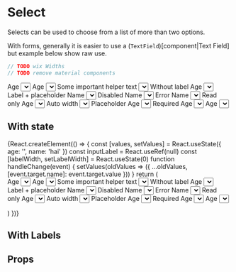 
<Meta title="components|Select" component={Select} />

# Select

Selects can be used to choose from a list of more than two options.

With forms, generally it is easier to use a (`TextField`)[component|Text Field]
but example below show raw use.

```js
// TODO wix Widths
// TODO remove material components
```

<Preview>
  <Story name="default">
    <FormControl m={2} width={200}>
      <InputLabel htmlFor="age-simple">Age</InputLabel>
      <Select
        onChange={action('change')}
        inputProps={{ name: 'age', id: 'age-simple' }}
      >
        <MenuItem value={10}>Ten</MenuItem>
        <MenuItem value={20}>Twenty</MenuItem>
        <MenuItem value={30}>Thirty</MenuItem>
      </Select>
    </FormControl>
  </Story>
  <Story name="with helper">
    <FormControl m={2}>
      <InputLabel htmlFor="age-helper">Age</InputLabel>
      <Select
        onChange={action('change')}
        input={<Input name="age" id="age-helper" />}
      >
        <MenuItem value="">
          <em>None</em>
        </MenuItem>
        <MenuItem value={10}>Ten</MenuItem>
        <MenuItem value={20}>Twenty</MenuItem>
        <MenuItem value={30}>Thirty</MenuItem>
      </Select>
      <FormHelperText>Some important helper text</FormHelperText>
    </FormControl>
  </Story>
  <Story name="without label">
    <FormControl m={2}>
      <Select onChange={action('change')} displayEmpty name="age">
        <MenuItem value="">
          <em>None</em>
        </MenuItem>
        <MenuItem value={10}>Ten</MenuItem>
        <MenuItem value={20}>Twenty</MenuItem>
        <MenuItem value={30}>Thirty</MenuItem>
      </Select>
      <FormHelperText>Without label</FormHelperText>
    </FormControl>
  </Story>
  <Story name="label+placeholder">
    <FormControl m={2}>
      <InputLabel shrink htmlFor="age-label-placeholder">
        Age
      </InputLabel>
      <Select
        onChange={action('change')}
        input={<Input name="age" id="age-label-placeholder" />}
        displayEmpty
        name="age"
      >
        <MenuItem value="">
          <em>None</em>
        </MenuItem>
        <MenuItem value={10}>Ten</MenuItem>
        <MenuItem value={20}>Twenty</MenuItem>
        <MenuItem value={30}>Thirty</MenuItem>
      </Select>
      <FormHelperText>Label + placeholder</FormHelperText>
    </FormControl>
  </Story>
  <Story name="disabled">
    <FormControl m={2} disabled>
      <InputLabel htmlFor="name-disabled">Name</InputLabel>
      <Select
        onChange={action('change')}
        input={<Input name="name" id="name-disabled" />}
      >
        <MenuItem value="">
          <em>None</em>
        </MenuItem>
        <MenuItem value="hai">Hai</MenuItem>
        <MenuItem value="olivier">Olivier</MenuItem>
        <MenuItem value="kevin">Kevin</MenuItem>
      </Select>
      <FormHelperText>Disabled</FormHelperText>
    </FormControl>
  </Story>
  <Story name="error">
    <FormControl m={2} error>
      <InputLabel htmlFor="name-error">Name</InputLabel>
      <Select
        onChange={action('change')}
        name="name"
        renderValue={value => `⚠️ - ${value}`}
        input={<Input id="name-error" />}
      >
        <MenuItem value="">
          <em>None</em>
        </MenuItem>
        <MenuItem value="hai">Hai</MenuItem>
        <MenuItem value="olivier">Olivier</MenuItem>
        <MenuItem value="kevin">Kevin</MenuItem>
      </Select>
      <FormHelperText>Error</FormHelperText>
    </FormControl>
  </Story>
  <Story name="read-only">
    <FormControl m={2}>
      <InputLabel htmlFor="name-readonly">Name</InputLabel>
      <Select
        onChange={action('change')}
        input={<Input name="name" id="name-readonly" readOnly />}
      >
        <MenuItem value="">
          <em>None</em>
        </MenuItem>
        <MenuItem value="hai">Hai</MenuItem>
        <MenuItem value="olivier">Olivier</MenuItem>
        <MenuItem value="kevin">Kevin</MenuItem>
      </Select>
      <FormHelperText>Read only</FormHelperText>
    </FormControl>
  </Story>
  <Story name="auto width">
    <FormControl m={2}>
      <InputLabel htmlFor="age-auto-width">Age</InputLabel>
      <Select
        onChange={action('change')}
        input={<Input name="age" id="age-auto-width" />}
        autoWidth
      >
        <MenuItem value="">
          <em>None</em>
        </MenuItem>
        <MenuItem value={10}>Ten</MenuItem>
        <MenuItem value={20}>Twenty</MenuItem>
        <MenuItem value={30}>Thirty</MenuItem>
      </Select>
      <FormHelperText>Auto width</FormHelperText>
    </FormControl>
  </Story>
  <Story name="display empty">
    <FormControl m={2}>
      <Select onChange={action('change')} name="age" displayEmpty>
        <MenuItem value="" disabled>
          Placeholder
        </MenuItem>
        <MenuItem value={10}>Ten</MenuItem>
        <MenuItem value={20}>Twenty</MenuItem>
        <MenuItem value={30}>Thirty</MenuItem>
      </Select>
      <FormHelperText>Placeholder</FormHelperText>
    </FormControl>
  </Story>
  <Story name="required">
    <FormControl m={2} required>
      <InputLabel htmlFor="age-required">Age</InputLabel>
      <Select
        onChange={action('change')}
        name="age"
        inputProps={{
          id: 'age-required'
        }}
      >
        <MenuItem value="">
          <em>None</em>
        </MenuItem>
        <MenuItem value={10}>Ten</MenuItem>
        <MenuItem value={20}>Twenty</MenuItem>
        <MenuItem value={30}>Thirty</MenuItem>
      </Select>
      <FormHelperText>Required</FormHelperText>
    </FormControl>
  </Story>
  <Story name="outlined">
    <FormControl m={2} variant="outlined">
      <InputLabel htmlFor="outlined-age-simple">Age</InputLabel>
      <Select
        onChange={action('change')}
        input={<OutlinedInput name="age" id="outlined-age-simple" />}
      >
        <MenuItem value="">
          <em>None</em>
        </MenuItem>
        <MenuItem value={10}>Ten</MenuItem>
        <MenuItem value={20}>Twenty</MenuItem>
        <MenuItem value={30}>Thirty</MenuItem>
      </Select>
    </FormControl>
  </Story>
  <Story name="filled">
    <FormControl m={2} variant="filled">
      <InputLabel htmlFor="filled-age-simple">Age</InputLabel>
      <Select
        onChange={action('change')}
        input={<FilledInput name="age" id="filled-age-simple" />}
      >
        <MenuItem value="">
          <em>None</em>
        </MenuItem>
        <MenuItem value={10}>Ten</MenuItem>
        <MenuItem value={20}>Twenty</MenuItem>
        <MenuItem value={30}>Thirty</MenuItem>
      </Select>
    </FormControl>
  </Story>
</Preview>

## With state

<Preview>
  <Story name="with state">
    {React.createElement(() => {
      const [values, setValues] = React.useState({
        age: '',
        name: 'hai'
      })
      const inputLabel = React.useRef(null)
      const [labelWidth, setLabelWidth] = React.useState(0)
      function handleChange(event) {
        setValues(oldValues => ({
          ...oldValues,
          [event.target.name]: event.target.value
        }))
      }
      return (
        <form autoComplete="off">
          <Flex flexDirection="column" justifyContent="space-around">
            <FormControl m={2}>
              <InputLabel htmlFor="age-simple">Age</InputLabel>
              <Select
                value={values.age}
                onChange={handleChange}
                inputProps={{ name: 'age', id: 'age-simple' }}
              >
                <MenuItem value={10}>Ten</MenuItem>
                <MenuItem value={20}>Twenty</MenuItem>
                <MenuItem value={30}>Thirty</MenuItem>
              </Select>
            </FormControl>
            <FormControl m={2}>
              <InputLabel htmlFor="age-helper">Age</InputLabel>
              <Select
                value={values.age}
                onChange={handleChange}
                input={<Input name="age" id="age-helper" />}
              >
                <MenuItem value="">
                  <em>None</em>
                </MenuItem>
                <MenuItem value={10}>Ten</MenuItem>
                <MenuItem value={20}>Twenty</MenuItem>
                <MenuItem value={30}>Thirty</MenuItem>
              </Select>
              <FormHelperText>Some important helper text</FormHelperText>
            </FormControl>
            <FormControl m={2}>
              <Select
                value={values.age}
                onChange={handleChange}
                displayEmpty
                name="age"
              >
                <MenuItem value="">
                  <em>None</em>
                </MenuItem>
                <MenuItem value={10}>Ten</MenuItem>
                <MenuItem value={20}>Twenty</MenuItem>
                <MenuItem value={30}>Thirty</MenuItem>
              </Select>
              <FormHelperText>Without label</FormHelperText>
            </FormControl>
            <FormControl m={2}>
              <InputLabel shrink htmlFor="age-label-placeholder">
                Age
              </InputLabel>
              <Select
                value={values.age}
                onChange={handleChange}
                input={<Input name="age" id="age-label-placeholder" />}
                displayEmpty
                name="age"
              >
                <MenuItem value="">
                  <em>None</em>
                </MenuItem>
                <MenuItem value={10}>Ten</MenuItem>
                <MenuItem value={20}>Twenty</MenuItem>
                <MenuItem value={30}>Thirty</MenuItem>
              </Select>
              <FormHelperText>Label + placeholder</FormHelperText>
            </FormControl>
            <FormControl m={2} disabled>
              <InputLabel htmlFor="name-disabled">Name</InputLabel>
              <Select
                value={values.name}
                onChange={handleChange}
                input={<Input name="name" id="name-disabled" />}
              >
                <MenuItem value="">
                  <em>None</em>
                </MenuItem>
                <MenuItem value="hai">Hai</MenuItem>
                <MenuItem value="olivier">Olivier</MenuItem>
                <MenuItem value="kevin">Kevin</MenuItem>
              </Select>
              <FormHelperText>Disabled</FormHelperText>
            </FormControl>
            <FormControl m={2} error>
              <InputLabel htmlFor="name-error">Name</InputLabel>
              <Select
                value={values.name}
                onChange={handleChange}
                name="name"
                renderValue={value => `⚠️ - ${value}`}
                input={<Input id="name-error" />}
              >
                <MenuItem value="">
                  <em>None</em>
                </MenuItem>
                <MenuItem value="hai">Hai</MenuItem>
                <MenuItem value="olivier">Olivier</MenuItem>
                <MenuItem value="kevin">Kevin</MenuItem>
              </Select>
              <FormHelperText>Error</FormHelperText>
            </FormControl>
            <FormControl m={2}>
              <InputLabel htmlFor="name-readonly">Name</InputLabel>
              <Select
                value={values.name}
                onChange={handleChange}
                input={<Input name="name" id="name-readonly" readOnly />}
              >
                <MenuItem value="">
                  <em>None</em>
                </MenuItem>
                <MenuItem value="hai">Hai</MenuItem>
                <MenuItem value="olivier">Olivier</MenuItem>
                <MenuItem value="kevin">Kevin</MenuItem>
              </Select>
              <FormHelperText>Read only</FormHelperText>
            </FormControl>
            <FormControl m={2}>
              <InputLabel htmlFor="age-auto-width">Age</InputLabel>
              <Select
                value={values.age}
                onChange={handleChange}
                input={<Input name="age" id="age-auto-width" />}
                autoWidth
              >
                <MenuItem value="">
                  <em>None</em>
                </MenuItem>
                <MenuItem value={10}>Ten</MenuItem>
                <MenuItem value={20}>Twenty</MenuItem>
                <MenuItem value={30}>Thirty</MenuItem>
              </Select>
              <FormHelperText>Auto width</FormHelperText>
            </FormControl>
            <FormControl m={2}>
              <Select
                value={values.age}
                onChange={handleChange}
                name="age"
                displayEmpty
              >
                <MenuItem value="" disabled>
                  Placeholder
                </MenuItem>
                <MenuItem value={10}>Ten</MenuItem>
                <MenuItem value={20}>Twenty</MenuItem>
                <MenuItem value={30}>Thirty</MenuItem>
              </Select>
              <FormHelperText>Placeholder</FormHelperText>
            </FormControl>
            <FormControl m={2} required>
              <InputLabel htmlFor="age-required">Age</InputLabel>
              <Select
                value={values.age}
                onChange={handleChange}
                name="age"
                inputProps={{
                  id: 'age-required'
                }}
              >
                <MenuItem value="">
                  <em>None</em>
                </MenuItem>
                <MenuItem value={10}>Ten</MenuItem>
                <MenuItem value={20}>Twenty</MenuItem>
                <MenuItem value={30}>Thirty</MenuItem>
              </Select>
              <FormHelperText>Required</FormHelperText>
            </FormControl>
            <FormControl m={2} variant="outlined">
              <InputLabel ref={inputLabel} htmlFor="outlined-age-simple">
                Age
              </InputLabel>
              <Select
                value={values.age}
                onChange={handleChange}
                input={<OutlinedInput name="age" id="outlined-age-simple" />}
              >
                <MenuItem value="">
                  <em>None</em>
                </MenuItem>
                <MenuItem value={10}>Ten</MenuItem>
                <MenuItem value={20}>Twenty</MenuItem>
                <MenuItem value={30}>Thirty</MenuItem>
              </Select>
            </FormControl>
            <FormControl m={2} variant="filled">
              <InputLabel htmlFor="filled-age-simple">Age</InputLabel>
              <Select
                value={values.age}
                onChange={handleChange}
                input={<FilledInput name="age" id="filled-age-simple" />}
              >
                <MenuItem value="">
                  <em>None</em>
                </MenuItem>
                <MenuItem value={10}>Ten</MenuItem>
                <MenuItem value={20}>Twenty</MenuItem>
                <MenuItem value={30}>Thirty</MenuItem>
              </Select>
            </FormControl>
          </Flex>
        </form>
      )
    })}
  </Story>
</Preview>

## With Labels

## Props

<Props of={Select} />
